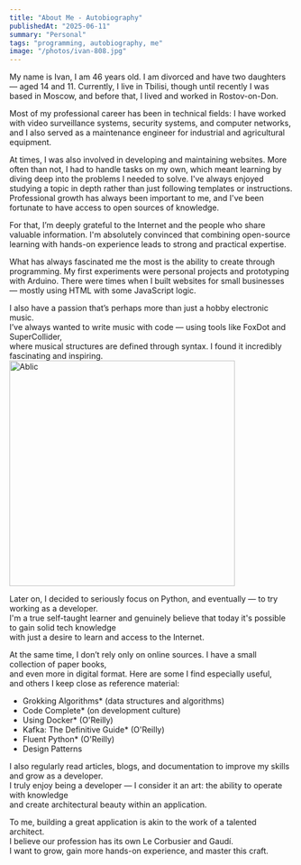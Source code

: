 ```yaml
---
title: "About Me - Autobiography"
publishedAt: "2025-06-11"
summary: "Personal"
tags: "programming, autobiography, me"
image: "/photos/ivan-808.jpg"
---
```


My name is Ivan, I am 46 years old. I am divorced and have two daughters — aged 14 and 11.
Currently, I live in Tbilisi, though until recently I was based in Moscow, and before that, I lived and worked in Rostov-on-Don.

Most of my professional career has been in technical fields:
I have worked with video surveillance systems, security systems, and computer networks,
and I also served as a maintenance engineer for industrial and agricultural equipment.

At times, I was also involved in developing and maintaining websites.
More often than not, I had to handle tasks on my own, which meant learning by diving deep into the problems I needed to solve.
I've always enjoyed studying a topic in depth rather than just following templates or instructions.
Professional growth has always been important to me, and I've been fortunate to have access to open sources of knowledge.

For that, I’m deeply grateful to the Internet and the people who share valuable information.
I'm absolutely convinced that combining open-source learning with hands-on experience leads to strong and practical expertise.

What has always fascinated me the most is the ability to create through programming.
My first experiments were personal projects and prototyping with Arduino.
There were times when I built websites for small businesses — mostly using HTML with some JavaScript logic.

I also have a passion that’s perhaps more than just a hobby electronic music.  
I’ve always wanted to write music with code — using tools like FoxDot and SuperCollider,  
where musical structures are defined through syntax. I found it incredibly fascinating and inspiring.  
<img src="/photos/ableton.png" alt="Ablic" width="400" />

Later on, I decided to seriously focus on Python, and eventually — to try working as a developer.  
I'm a true self-taught learner and genuinely believe that today it's possible to gain solid tech knowledge  
with just a desire to learn and access to the Internet.

At the same time, I don’t rely only on online sources. I have a small collection of paper books,  
and even more in digital format. Here are some I find especially useful,  
and others I keep close as reference material:

- Grokking Algorithms* (data structures and algorithms)  
- Code Complete* (on development culture)  
- Using Docker* (O'Reilly)  
- Kafka: The Definitive Guide* (O'Reilly)  
- Fluent Python* (O'Reilly)  
- Design Patterns

I also regularly read articles, blogs, and documentation to improve my skills and grow as a developer.  
I truly enjoy being a developer — I consider it an art: the ability to operate with knowledge  
and create architectural beauty within an application.

To me, building a great application is akin to the work of a talented architect.  
I believe our profession has its own Le Corbusier and Gaudí.  
I want to grow, gain more hands-on experience, and master this craft.




